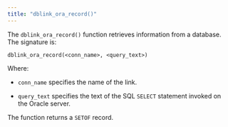 ```yaml
---
title: "dblink_ora_record()"
---
```


<div id="dblink_ora_record" class="registered_link"></div>

The `dblink_ora_record()` function retrieves information from a database. The signature is:

```text
dblink_ora_record(<conn_name>, <query_text>)
```

Where:

-   `conn_name` specifies the name of the link.

-   `query_text` specifies the text of the SQL `SELECT` statement invoked on the Oracle server.

The function returns a `SETOF` record.
